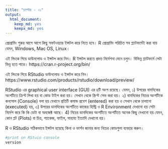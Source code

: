 ```yaml
---
title: "চ্যাপ্টার - ০১"
output: 
  html_document: 
    keep_md: yes
    keepx_md: yes
---
```



প্রোগ্রামিং শুরুর আগে আগে কিছু সফটওয়্যার ইন্সটল করে নিতে হবে। R প্রোগ্রামিং পরিচিত সব প্ল্যাটফর্মেই করা যায় যেমন, Windows, Mac OS, Linux। 

এই লিংকে গিয়ে ডাউনলোড ও ইন্সটল করে নিন। R  ইন্সটল করতে প্রদত্ত নির্দেশনা মেনে চলুন। বিভিন্ন প্ল্যাটফর্মে সেটা ভিন্ন হতে পারে। 
https://cran.r-project.org/bin/

এই লিংকে গিয়ে RStudio ডাউনলোড ও ইন্সটল করে নিন।
https://www.rstudio.com/products/rstudio/download/preview/

RStudio এর graphical user interface (GUI) এর ৪টি অংশ রয়েছে। যেমন, 
১) উপরের বামদিকের অংশটিতে ক্রিপ্ট লিখা হয় বা কোড টাইপ করা হয়। সেখান থেকে স্ক্রিপ্ট সেভ করা হয়। 
২) বামদিকের নিচের অংশটিকে কনসোল (Console) বলা হয় যেখানে প্রতিটি কমান্ড প্রবেশ (entered) করা হয় ও সেখান থেকে চালানো (executed) হয়,
৩) উপরের ডানদিকের অংশটিতে কাজের হিস্ট্রি ও R Environment দেখানো হয় সেটা নির্দেশ করে কি কি ডেটা বা অবজেক্ট আছে। 
4) নিচের ডানদিকের অংশটিতে অংশটিতে অনেক কিছু দেখানো হয় যেমন, কোন প্লট (Plots) বা চিত্র, প্যাকেজ, ফাইল, সাহায্য ইত্যাদি দেখানো হয়। 

R ও RStudio সঠিকভাবে ইন্সটল হয়েছে কিনা ও ভার্শন জানার জন্য নিচের কোডগুলা ব্যবহার করুন।

```r
#print on RStuio console
version
```
